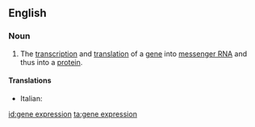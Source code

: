 ==English==

===Noun===
{{wikipedia}}

{{en-noun|sg=[[gene]] [[expression]]}}

# {{genetics}} The [[transcription]] and [[translation]] of a [[gene]] into [[messenger RNA]] and thus into a [[protein]].

====Translations====
* Italian: {{t|it|espressione genica|f}}

[[id:gene expression]]
[[ta:gene expression]]
